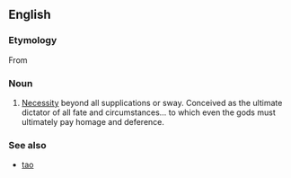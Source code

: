 ==English==

===Etymology===
From {{AGr.}} {{term|ἀνάγκη||lang=grc|tr=anankē|necessity}}

===Noun===
{{en-noun|-}}

# [[necessity|Necessity]] beyond all supplications or sway. Conceived as the ultimate dictator of all fate and circumstances… to which even the gods must ultimately pay homage and deference.

===See also===
* [[tao]]